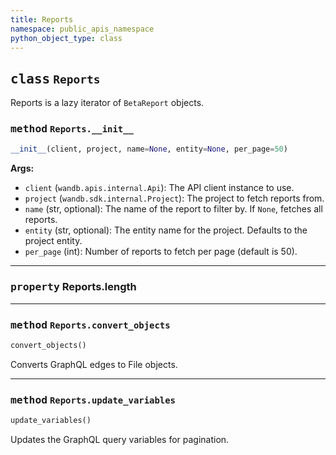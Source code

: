 ```yaml
---
title: Reports
namespace: public_apis_namespace
python_object_type: class
---
```


<PublicApiUse/>


<Card title="View the source code" href="https://github.com/wandb/wandb/blob/main/wandb/apis/public/reports.py" icon="github"/>




## <kbd>class</kbd> `Reports`
Reports is a lazy iterator of `BetaReport` objects.

### <kbd>method</kbd> `Reports.__init__`

```python
__init__(client, project, name=None, entity=None, per_page=50)
```

**Args:**
 
 - `client` (`wandb.apis.internal.Api`):  The API client instance to use. 
 - `project` (`wandb.sdk.internal.Project`):  The project to fetch reports from. 
 - `name` (str, optional):  The name of the report to filter by. If `None`,  fetches all reports. 
 - `entity` (str, optional):  The entity name for the project. Defaults to  the project entity. 
 - `per_page` (int):  Number of reports to fetch per page (default is 50). 







---


### <kbd>property</kbd> Reports.length





---


### <kbd>method</kbd> `Reports.convert_objects`

```python
convert_objects()
```

Converts GraphQL edges to File objects. 

---

### <kbd>method</kbd> `Reports.update_variables`

```python
update_variables()
```

Updates the GraphQL query variables for pagination. 

